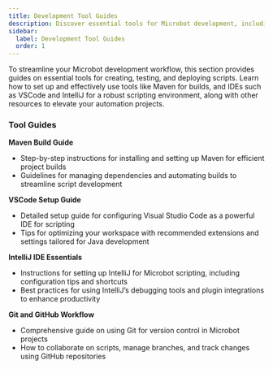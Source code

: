 ```yaml
---
title: Development Tool Guides
description: Discover essential tools for Microbot development, including setup guides for Maven, IDEs like VSCode and IntelliJ, and other resources to enhance your scripting experience.
sidebar:
  label: Development Tool Guides
  order: 1
---
```


To streamline your Microbot development workflow, this section provides guides on essential tools for creating, testing, and deploying scripts.
Learn how to set up and effectively use tools like Maven for builds, and IDEs such as VSCode and IntelliJ for a robust scripting environment, along with other resources to elevate your automation projects.

### Tool Guides

**Maven Build Guide**  
   - Step-by-step instructions for installing and setting up Maven for efficient project builds
   - Guidelines for managing dependencies and automating builds to streamline script development

**VSCode Setup Guide**  
   - Detailed setup guide for configuring Visual Studio Code as a powerful IDE for scripting
   - Tips for optimizing your workspace with recommended extensions and settings tailored for Java development

**IntelliJ IDE Essentials**  
   - Instructions for setting up IntelliJ for Microbot scripting, including configuration tips and shortcuts
   - Best practices for using IntelliJ’s debugging tools and plugin integrations to enhance productivity

**Git and GitHub Workflow**  
   - Comprehensive guide on using Git for version control in Microbot projects
   - How to collaborate on scripts, manage branches, and track changes using GitHub repositories